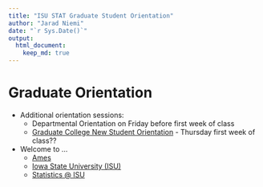 ```yaml
---
title: "ISU STAT Graduate Student Orientation"
author: "Jarad Niemi"
date: "`r Sys.Date()`"
output: 
  html_document:
    keep_md: true
---
```


# Graduate Orientation 

- Additional orientation sessions:
  - Departmental Orientation on Friday before first week of class
  - [Graduate College New Student Orientation](https://www.grad-college.iastate.edu/student/orientation/) - Thursday first week of class??


- Welcome to ...
  - [Ames](ames.html)
  - [Iowa State University (ISU)](isu.html)
  - [Statistics @ ISU](stat.html)
